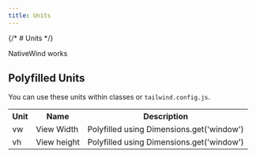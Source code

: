 ```yaml
---
title: Units
---
```


{/* # Units */}

NativeWind works

## Polyfilled Units

You can use these units within classes or `tailwind.config.js`.

<table>
  <tbody style={{ display: "table", width: "100%" }}>
    <tr>
      <th>Unit</th>
      <th>Name</th>
      <th>Description</th>
    </tr>
    <tr>
      <td>vw</td>
      <td>View Width</td>
      <td>Polyfilled using Dimensions.get('window')</td>
    </tr>
    <tr>
      <td>vh</td>
      <td>View height</td>
      <td>Polyfilled using Dimensions.get('window')</td>
    </tr>
  </tbody>
</table>
